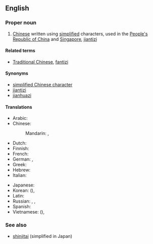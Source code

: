 {{wikipedia|Simplified Chinese character}}
==English==

===Proper noun===
{{en-proper noun|sg=[[simplified|Simplified]] [[Chinese]]}}

# [[Chinese]] written using [[simplified]] characters, used in the [[People's Republic of China]] and [[Singapore]], [[jiantizi]]

====Related terms====
* [[Traditional Chinese]], [[fantizi]]

====Synonyms====
* [[simplified Chinese character]]
* [[jiantizi]]
* [[jianhuazi]]

====Translations====
{{trans-top|Chinese written using simplified characters}}
* Arabic: {{t|ar|حروف صينية مبسطة|m|p|tr=Huruuf Siníyya mubássaTa}}
* Chinese:
*: Mandarin: {{t-|cmn|簡體字|sc=Hani}},  {{t-|cmn|简体字|tr=jiǎntǐzì|sc=Hani}}
* Dutch: {{t|nl|vereenvoudigd Chinees}}
* Finnish: {{t|fi|yksinkertaistettu kiina}}
* French: {{t|fr|chinois simplifié|m}}
* German: {{t|de|vereinfachtes Chinesisch|n}},  {{t|de|Kurzzeichen|n}}
* Greek: {{t|el|τα απλουστευμένα κινέζικα|tr=ta aplousteuména kinézika}}
* Hebrew: {{t|he|סינית מפושטת}}
* Italian: {{t+|it|cinese semplificato|m}}
{{trans-mid}}
* Japanese: {{t+|ja|簡体字|tr=かんたいじ, kantaiji}}
* Korean: {{t|ko|간체자|tr=gancheja|sc=Hang}} ({{t+|ko|簡體字|sc=Hani}}),  {{t|ko|간결체 한자|tr=gangyeolche hanja|sc=Hang}}
* Latin: {{t|la|lingua sinica simplificata|f}}
* Russian: {{t|ru|упрощённый китайский|m|tr=uproščónnyj kitáyskij}},  {{t|ru|упрощённый иероглиф|m|tr=uproščónnyj ieróglif}},  {{t|ru|цзяньтицзы|m|tr=czjan'tíczy}} {{indeclinable}}
* Spanish: {{t|es|chino simplificado|m}}
* Vietnamese: {{t|vi|giản thể tự|xs=Vietnamese}} ({{t-|vi|簡體字|sc=Hani|xs=Vietnamese}}),  {{t|vi|trung văn giản thể|xs=Vietnamese}}
{{trans-bottom}}

===See also===
* [[shinjitai]] (simplified in Japan)